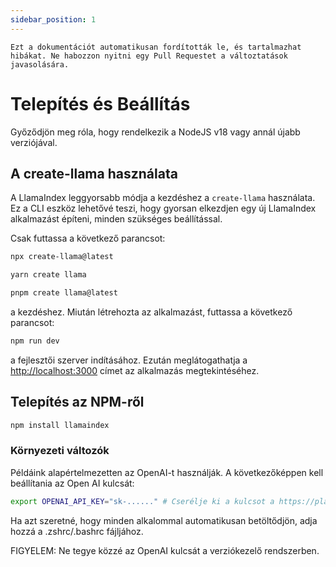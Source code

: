 ```yaml
---
sidebar_position: 1
---
```



```Ezt a dokumentációt automatikusan fordították le, és tartalmazhat hibákat. Ne habozzon nyitni egy Pull Requestet a változtatások javasolására.```

# Telepítés és Beállítás

Győződjön meg róla, hogy rendelkezik a NodeJS v18 vagy annál újabb verziójával.


## A create-llama használata

A LlamaIndex leggyorsabb módja a kezdéshez a `create-llama` használata. Ez a CLI eszköz lehetővé teszi, hogy gyorsan elkezdjen egy új LlamaIndex alkalmazást építeni, minden szükséges beállítással.

Csak futtassa a következő parancsot:

<Tabs>
<TabItem value="1" label="npm" default>

```bash
npx create-llama@latest
```

</TabItem>
<TabItem value="2" label="Yarn">

```bash
yarn create llama
```

</TabItem>
<TabItem value="3" label="pnpm">

```bash
pnpm create llama@latest
```

</TabItem>
</Tabs>

a kezdéshez. Miután létrehozta az alkalmazást, futtassa a következő parancsot:

```bash npm2yarn
npm run dev
```

a fejlesztői szerver indításához. Ezután meglátogathatja a [http://localhost:3000](http://localhost:3000) címet az alkalmazás megtekintéséhez.
## Telepítés az NPM-ről

```bash npm2yarn
npm install llamaindex
```


### Környezeti változók

Példáink alapértelmezetten az OpenAI-t használják. A következőképpen kell beállítania az Open AI kulcsát:

```bash
export OPENAI_API_KEY="sk-......" # Cserélje ki a kulcsot a https://platform.openai.com/account/api-keys oldalon található kulcsával
```

Ha azt szeretné, hogy minden alkalommal automatikusan betöltődjön, adja hozzá a .zshrc/.bashrc fájljához.

FIGYELEM: Ne tegye közzé az OpenAI kulcsát a verziókezelő rendszerben.
